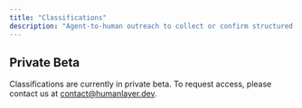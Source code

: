 ```yaml
---
title: "Classifications"
description: "Agent-to-human outreach to collect or confirm structured data labels"
---
```


## Private Beta

Classifications are currently in private beta. To request access, please contact us at [contact@humanlayer.dev](mailto:contact@humanlayer.dev).
